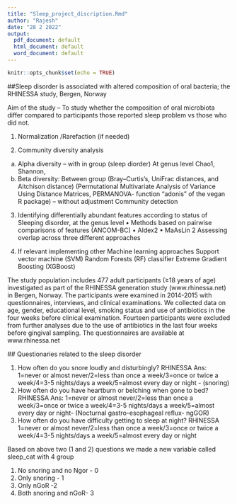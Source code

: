---
title: "Sleep_project_discription.Rmd"
author: "Rajesh"
date: "28 2 2022"
output:
  pdf_document: default
  html_document: default
  word_document: default
---

```{r setup, include=FALSE}
knitr::opts_chunk$set(echo = TRUE)
```


 ##Sleep disorder is associated with altered composition of oral bacteria; the RHINESSA study, Bergen, Norway

Aim of the study – To study whether the composition of oral microbiota differ compared to participants those reported sleep problem vs those who did not. 


1.	Normalization /Rarefaction (if needed)


2.	Community diversity analysis 


a.	Alpha diversity – with in group (sleep diorder) At genus level 
                     Chao1, Shannon,
b.	Beta diversity: Between group
  (Bray–Curtis’s, UniFrac distances, and Aitchison distance) 
(Permutational Multivariate Analysis of Variance Using Distance Matrices, PERMANOVA- function “adonis” of the vegan R package) – without adjustment 
Community detection 

3.	Identifying differentially abundant features according to status of Sleeping disorder, at the genus level 
•	Methods based on pairwise comparisons of features (ANCOM-BC)
•	Aldex2
•	MaAsLin 2
Assessing overlap across three different approaches

4. If relevant implementing other Machine learning approaches 
Support vector machine (SVM)
Random Forests (RF) classifier
Extreme Gradient Boosting (XGBoost)


The study population includes 477 adult participants (≥18 years of age) investigated as part of the RHINESSA generation study (www.rhinessa.net) in Bergen, Norway. The participants were examined in 2014-2015 with questionnaires, interviews, and clinical examinations. We collected data on age, gender, educational level, smoking status and use of antibiotics in the four weeks before clinical examination. Fourteen participants were excluded from further analyses due to the use of antibiotics in the last four weeks before gingival sampling. The questionnaires are available at www.rhinessa.net

 ## Questionaries related to the sleep disorder
 
1.	How often do you snore loudly and disturbingly? RHINESSA Ans: 1=never or almost never/2=less than once a week/3=once or twice a week/4=3-5 nights/days a week/5=almost every day or night - (snoring)
2.	How often do you have heartburn or belching when gone to bed? RHINESSA Ans: 1=never or almost never/2=less than once a week/3=once or twice a week/4=3-5 nights/days a week/5=almost every day or night- (Nocturnal gastro-esophageal reflux- ngGOR)
3.	How often do you have difficulty getting to sleep at night? RHINESSA 1=never or almost never/2=less than once a week/3=once or twice a week/4=3-5 nights/days a week/5=almost every day or night

Based on above two (1 and 2) questions we made a new variable called sleep_cat with 4 group 

1. No snoring and no Ngor  -  0 
2. Only snoring - 1
3. Only nGoR -2
4. Both snoring and nGoR- 3
